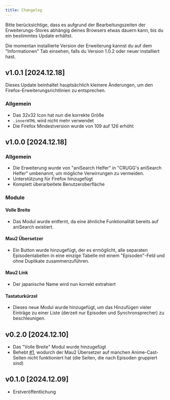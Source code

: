 ```yaml
---
title: Changelog
---
```



<Aside>
Bitte berücksichtige, dass es aufgrund der Bearbeitungszeiten der Erweiterungs-Stores abhängig deines Browsers etwas dauern kann, bis du ein bestimmtes Update erhältst.

Die momentan installierte Version der Erweiterung kannst du auf dem "Informationen" Tab einsehen, falls du Version 1.0.2 oder neuer installiert hast.
</Aside>

## v1.0.1 [2024.12.18]

Dieses Update beinhaltet hauptsächlich kleinere Änderungen, um den Firefox-Erweiterungsrichtlinien zu entsprechen.

### Allgemein

- Das 32x32 Icon hat nun die korrekte Größe
- `.innerHTML` wird nicht mehr verwendet
- Die Firefox Mindestversion wurde von 109 auf 126 erhöht

## v1.0.0 [2024.12.18]

### Allgemein

- Die Erweiterung wurde von "aniSearch Helfer" in "CRUGG's aniSearch Helfer" umbenannt, um mögliche Verwirrungen zu vermeiden.
- Unterstützung für Firefox hinzugefügt
- Komplett überarbeitete Benutzeroberfläche

### Module

#### Volle Breite

- Das Modul wurde entfernt, da eine ähnliche Funktionalität bereits auf aniSearch existiert.

#### Mau2 Übersetzer

- Ein Button wurde hinzugefügt, der es ermöglicht, alle separaten Episodentabellen in eine einzige Tabelle mit einem "Episoden"-Feld und ohne Duplikate zusammenzuführen.

#### Mau2 Link

- Der japanische Name wird nun korrekt extrahiert

#### Tastaturkürzel

- Dieses neue Modul wurde hinzugefügt, um das Hinzufügen vieler Einträge zu einer Liste (derzeit nur Episoden und Synchronsprecher) zu beschleunigen.

## v0.2.0 [2024.12.10]

- Das "Volle Breite" Modul wurde hinzugefügt
- Behebt [#1](https://github.com/OfficialCRUGG/anisearch-utils/issues/1), wodurch der Mau2 Übersetzer auf manchen Anime-Cast-Seiten nicht funktioniert hat (die Seiten, die nach Episoden gruppiert sind)

## v0.1.0 [2024.12.09]

- Erstveröffentlichung
